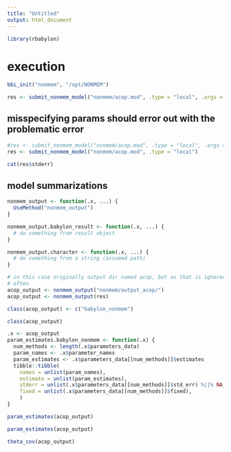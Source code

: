 ```yaml
---
title: "Untitled"
output: html_document
---
```



```r
library(rbabylon)
```

# execution

```r
bbi_init("nonmem", "/opt/NONMEM")
```

```r
res <- submit_nonmem_model("nonmem/acop.mod", .type = "local", .args = list(overwrite = TRUE))
```
## misspecifying params should error out with the problematic error

```r
#res <- submit_nonmem_model("nonmem/acop.mod", .type = "local", .args = list(overwrite = "bad"))
res <- submit_nonmem_model("nonmem/acop.mod", .type = "local")
```


```r
cat(res$stderr)
```

## model summarizations

```r
nonmem_output <- function(.x, ...) {
  UseMethod("nonmem_output")
}

nonmem_output.babylon_result <- function(.x, ...) {
  # do something from result object
}

nonmem_output.character <- function(.x, ...) {
  # do something from a string (assumed path)
}

```

```r
# in this case originally output dir named acop, but as that is ignored so it can be run
# often 
acop_output <- nonmem_output("nonmem/output_acop/")
acop_output <- nonmem_output(res)
```

```r
class(acop_output) <- c("babylon_nonmem")
```

```r
class(acop_output)
```

```r
.x <- acop_output
param_estimates.babylon_nonmem <- function(.x) {
  num_methods <- length(.x$parameters_data)
  param_names <- .x$parameter_names 
  param_estimates <- .x$parameters_data[[num_methods]]$estimates
  tibble::tibble(
    names = unlist(param_names),
    estimate = unlist(param_estimates),
    stderr = unlist(.x$parameters_data[[num_methods]]$std_err) %||% NA_real_,
    fixed = unlist(.x$parameters_data[[num_methods]]$fixed),
    )
}
```

```r
param_estimates(acop_output)
```

```r
param_estimates(acop_output)
```

```r
theta_cov(acop_output)
```

